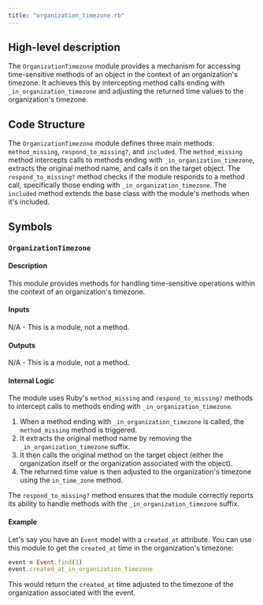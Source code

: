 ```yaml
---
title: "organization_timezone.rb"
---
```


## High-level description
The `OrganizationTimezone` module provides a mechanism for accessing time-sensitive methods of an object in the context of an organization's timezone. It achieves this by intercepting method calls ending with `_in_organization_timezone` and adjusting the returned time values to the organization's timezone.

## Code Structure
The `OrganizationTimezone` module defines three main methods: `method_missing`, `respond_to_missing?`, and `included`. The `method_missing` method intercepts calls to methods ending with `_in_organization_timezone`, extracts the original method name, and calls it on the target object. The `respond_to_missing?` method checks if the module responds to a method call, specifically those ending with `_in_organization_timezone`. The `included` method extends the base class with the module's methods when it's included.

## Symbols

### `OrganizationTimezone`
#### Description
This module provides methods for handling time-sensitive operations within the context of an organization's timezone.

#### Inputs
N/A - This is a module, not a method.

#### Outputs
N/A - This is a module, not a method.

#### Internal Logic
The module uses Ruby's `method_missing` and `respond_to_missing?` methods to intercept calls to methods ending with `_in_organization_timezone`. 
1. When a method ending with `_in_organization_timezone` is called, the `method_missing` method is triggered.
2. It extracts the original method name by removing the `_in_organization_timezone` suffix.
3. It then calls the original method on the target object (either the organization itself or the organization associated with the object).
4. The returned time value is then adjusted to the organization's timezone using the `in_time_zone` method.

The `respond_to_missing?` method ensures that the module correctly reports its ability to handle methods with the `_in_organization_timezone` suffix.

#### Example
Let's say you have an `Event` model with a `created_at` attribute. You can use this module to get the `created_at` time in the organization's timezone:

```ruby
event = Event.find(1)
event.created_at_in_organization_timezone
```

This would return the `created_at` time adjusted to the timezone of the organization associated with the event.
